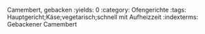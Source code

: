 Camembert, gebacken
:yields: 0
:category: Ofengerichte
:tags: Hauptgericht;Käse;vegetarisch;schnell mit Aufheizzeit
:indexterms: Gebackener Camembert